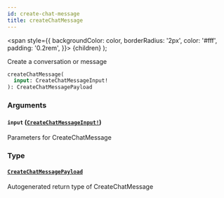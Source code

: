 ```yaml
---
id: create-chat-message
title: createChatMessage
---
```


<span
style={{
      backgroundColor: color,
      borderRadius: '2px',
      color: '#fff',
      padding: '0.2rem',
    }}>
{children}
</span>
);

Create a conversation or message

```graphql
createChatMessage(
  input: CreateChatMessageInput!
): CreateChatMessagePayload

```

### Arguments

#### `input` ([`CreateChatMessageInput!`](/api/inputs/create-chat-message-input))

Parameters for CreateChatMessage

### Type

#### [`CreateChatMessagePayload`](/api/objects/create-chat-message-payload)

Autogenerated return type of CreateChatMessage
